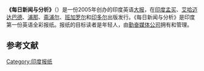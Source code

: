 {{Infobox Newspaper
| name          = 每日新闻与分析<br>Daily News and Analysis
| logo          = 
| image         = 
| caption       = 
| format        = [[大报|大报]]
| foundation    = 2005年7月30日
| price         = 3 卢比
| owners        = 勤奋媒体公司 (该媒体的合资企业 & [[帕斯卡日报|帕斯卡日报]]集团)<ref>{{cite web|title=Indian Newspapers and News Sites|url=http://www.w3newspapers.com/india/|website=w3newspapers.com|accessdate=18 October 2014|archive-date=2021-04-07|archive-url=https://web.archive.org/web/20210407124626/https://www.w3newspapers.com/india/|dead-url=no}}</ref>
| publisher     = Prashant Saxena
| editor        =  Uday nirgudkar
| language      = 英语
| political     = 
| circulation   = {{formatnum:260000}} 日报(孟买){{Citation needed|date=January 2013}}
| readership    = 456,000 在孟买 (印度读者调查 2012年)
| headquarters  = [[孟买|孟买]]
| oclc          = 801791672
| website       = {{URL|http://www.dnaindia.com}}
}}'''《每日新闻与分析》'''（{{lang-en|Daily News and Analysis}}）是一份2005年创办的印度英语[[大报|大报]]，在[[印度|印度]][[孟买|孟买]]、[[艾哈迈达巴德|艾哈迈达巴德]]、[[浦那|浦那]]、[[斋浦尔|斋浦尔]]、[[班加罗尔|班加罗尔]]和[[印多尔|印多尔]]出版发行。《每日新闻与分析》是印度第一份英语全彩报纸。报纸的目标读者是年轻人，由[[勤奋媒体公司|勤奋媒体公司]]拥有和管理。

==参考文献==
{{reflist}}
{{India-stub}}

{{media-stub}}

[[Category:印度报纸|Category:印度报纸]]